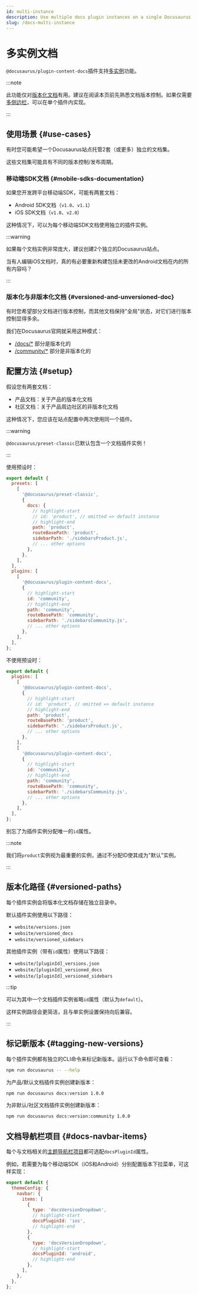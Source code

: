 ```yaml
---
id: multi-instance
description: Use multiple docs plugin instances on a single Docusaurus site.
slug: /docs-multi-instance
---
```


# 多实例文档

`@docusaurus/plugin-content-docs`插件支持[多实例](../../using-plugins.mdx#multi-instance-plugins-and-plugin-ids)功能。

:::note

此功能仅对[版本化文档](./versioning.mdx)有用。建议在阅读本页前先熟悉文档版本控制。如果仅需要[多侧边栏](./sidebar/multiple-sidebars.mdx)，可以在单个插件内实现。

:::

## 使用场景 {#use-cases}

有时您可能希望一个Docusaurus站点托管2套（或更多）独立的文档集。

这些文档集可能具有不同的版本控制/发布周期。

### 移动端SDK文档 {#mobile-sdks-documentation}

如果您开发跨平台移动端SDK，可能有两套文档：

- Android SDK文档（`v1.0`、`v1.1`）
- iOS SDK文档（`v1.0`、`v2.0`）

这种情况下，可以为每个移动端SDK文档使用独立的插件实例。

:::warning

如果每个文档实例非常庞大，建议创建2个独立的Docusaurus站点。

当有人编辑iOS文档时，真的有必要重新构建包括未更改的Android文档在内的所有内容吗？

:::

### 版本化与非版本化文档 {#versioned-and-unversioned-doc}

有时您希望部分文档进行版本控制，而其他文档保持"全局"状态，对它们进行版本控制显得多余。

我们在Docusaurus官网就采用这种模式：

- [/docs/*](/docs) 部分是版本化的
- [/community/*](/community/support) 部分是非版本化的

## 配置方法 {#setup}

假设您有两套文档：

- 产品文档：关于产品的版本化文档
- 社区文档：关于产品周边社区的非版本化文档

这种情况下，您应该在站点配置中两次使用同一个插件。

:::warning

`@docusaurus/preset-classic`已默认包含一个文档插件实例！

:::

使用预设时：

```js title="docusaurus.config.js"
export default {
  presets: [
    [
      '@docusaurus/preset-classic',
      {
        docs: {
          // highlight-start
          // id: 'product', // omitted => default instance
          // highlight-end
          path: 'product',
          routeBasePath: 'product',
          sidebarPath: './sidebarsProduct.js',
          // ... other options
        },
      },
    ],
  ],
  plugins: [
    [
      '@docusaurus/plugin-content-docs',
      {
        // highlight-start
        id: 'community',
        // highlight-end
        path: 'community',
        routeBasePath: 'community',
        sidebarPath: './sidebarsCommunity.js',
        // ... other options
      },
    ],
  ],
};
```

不使用预设时：

```js title="docusaurus.config.js"
export default {
  plugins: [
    [
      '@docusaurus/plugin-content-docs',
      {
        // highlight-start
        // id: 'product', // omitted => default instance
        // highlight-end
        path: 'product',
        routeBasePath: 'product',
        sidebarPath: './sidebarsProduct.js',
        // ... other options
      },
    ],
    [
      '@docusaurus/plugin-content-docs',
      {
        // highlight-start
        id: 'community',
        // highlight-end
        path: 'community',
        routeBasePath: 'community',
        sidebarPath: './sidebarsCommunity.js',
        // ... other options
      },
    ],
  ],
};
```

别忘了为插件实例分配唯一的`id`属性。

:::note

我们将`product`实例视为最重要的实例，通过不分配ID使其成为"默认"实例。

:::

## 版本化路径 {#versioned-paths}

每个插件实例会将版本化文档存储在独立目录中。

默认插件实例使用以下路径：

- `website/versions.json`
- `website/versioned_docs`
- `website/versioned_sidebars`

其他插件实例（带有`id`属性）使用以下路径：

- `website/[pluginId]_versions.json`
- `website/[pluginId]_versioned_docs`
- `website/[pluginId]_versioned_sidebars`

:::tip

可以为其中一个文档插件实例省略`id`属性（默认为`default`）。

这样实例路径会更简洁，且与单实例设置保持向后兼容。

:::

## 标记新版本 {#tagging-new-versions}

每个插件实例都有独立的CLI命令来标记新版本。运行以下命令即可查看：

```bash npm2yarn
npm run docusaurus -- --help
```

为产品/默认文档插件实例创建新版本：

```bash npm2yarn
npm run docusaurus docs:version 1.0.0
```

为非默认/社区文档插件实例创建新版本：

```bash npm2yarn
npm run docusaurus docs:version:community 1.0.0
```

## 文档导航栏项目 {#docs-navbar-items}

每个与文档相关的[主题导航栏项目](../../api/themes/theme-configuration.mdx#navbar)都可选配`docsPluginId`属性。

例如，若需要为每个移动端SDK（iOS和Android）分别配置版本下拉菜单，可这样实现：

```js title="docusaurus.config.js"
export default {
  themeConfig: {
    navbar: {
      items: [
        {
          type: 'docsVersionDropdown',
          // highlight-start
          docsPluginId: 'ios',
          // highlight-end
        },
        {
          type: 'docsVersionDropdown',
          // highlight-start
          docsPluginId: 'android',
          // highlight-end
        },
      ],
    },
  },
};
```